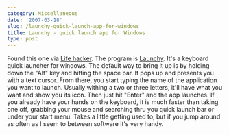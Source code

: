 ```yaml
---
category: Miscellaneous
date: '2007-03-18'
slug: /launchy-quick-launch-app-for-windows
title: Launchy - quick launch app for Windows
type: post
---
```



Found this one via [Life hacker](http://lifehacker.com/). The
program is [Launchy](http://www.launchy.net/). It's a keyboard
quick launcher for windows. The default way to bring it up is by
holding down the "Alt" key and hitting the space bar. It pops up
and presents you with a text cursor. From there, you start typing
the name of the application you want to launch. Usually withing a
two or three letters, it'll have what you want and show you its
icon. Then just hit "Enter" and the app launches. If you already
have your hands on the keyboard, it is much faster than taking one
off, grabbing your mouse and searching thru you quick launch bar or
under your start menu. Takes a little getting used to, but if you
jump around as often as I seem to between software it's very handy.